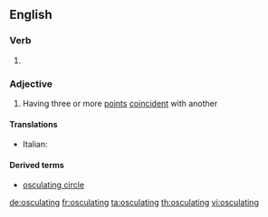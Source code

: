==English==

===Verb===
{{head|en|present participle}}

# {{present participle of|osculate|lang=en|nocat=1}}

===Adjective===
{{en-adj}}

# {{label|en|mathematics|of a curve}} Having three or more [[point]]s [[coincident]] with another

====Translations====
{{trans-top|having three or more coincident points}}
* Italian: {{t|it|osculatore}}
{{trans-mid}}
{{trans-bottom}}

====Derived terms====
* [[osculating circle]]

[[de:osculating]]
[[fr:osculating]]
[[ta:osculating]]
[[th:osculating]]
[[vi:osculating]]